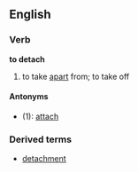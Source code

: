 ==English==
===Verb===
'''to detach'''
# to take [[apart]] from; to take off
====Antonyms====
*(1): [[attach]]
===Derived terms===
*[[detachment]]